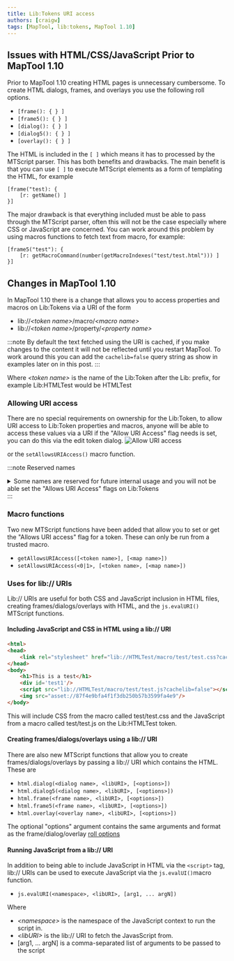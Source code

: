 ```yaml
---
title: Lib:Tokens URI access
authors: [craigw]
tags: [MapTool, lib:tokens, MapTool 1.10]
---
```


## Issues with HTML/CSS/JavaScript Prior to MapTool 1.10
Prior to MapTool 1.10 creating HTML pages is unnecessary cumbersome.
To create HTML dialogs, frames, and overlays you use the following roll options.
* ```[frame(): { } ]```
* ```[frame5(): { } ]```
* ```[dialog(): { } ]```
* ```[dialog5(): { } ]```
* ```[overlay(): { } ]```

The HTML is included in the ```[ ]``` which means it has to processed by the MTScript parser. This has both benefits and drawbacks.
The main benefit is that you can use ```[ ]``` to execute MTScript elements as a form of templating the HTML, for example
```
[frame("test): {
    [r: getName() ]
}] 
```

The major drawback is that everything included must be able to pass through the MTScript parser, often this will not be the case especially where CSS or JavaScript are concerned.
You can work around this problem by using macros functions to fetch text from macro, for example:
```
[frame5("test"): {
	[r: getMacroCommand(number(getMacroIndexes("test/test.html"))) ]
}]
```

## Changes in MapTool 1.10
In MapTool 1.10 there is a change that allows you to access properties and macros on Lib:Tokens via a URI of the form 
* lib://*&lt;token name&gt;*/macro/*&lt;macro name&gt;* 
* lib://*&lt;token name&gt;*/property/*&lt;property name&gt;* 

:::note
By default the text fetched using the URI is cached, if you make changes to the content it will not be reflected until you restart MapTool. To work around this you can add the ```cachelib=false``` query string as show in examples later on in this post.
:::

Where *&lt;token name&gt;* is the name of the Lib:Token after the Lib: prefix, for example Lib:HTMLTest would be HTMLTest

### Allowing URI access 
There are no special requirements on ownership for the Lib:Token, to allow URI access to Lib:Token properties and macros, anyone will be able to access these values via a URI if the "Allow URI Access" flag needs is set, you can do this via the edit token dialog.
![Allow URI access](./allow-uri-access.png)

or the ```setAllowsURIAccess()``` macro function.

:::note Reserved names
<details>
    <summary>Some names are reserved for future internal usage and you will not be able set the "Allows URI Access" flags on Lib:Tokens </summary>
	<div> 
		Reserved names are: Lib tokens with the following names (after the lib: part) 
		<ul>
			<li> rptools </li>
			<li> maptool </li>
			<li> maptools (because people often call it maptools) </li>
			<li> internal </li>
			<li> builtin </li>
			<li> standard </li>
		</ul> 
		Lib tokens starting with the following names (after the lib: part) 
		<ul>
			<li> rptools. </li>
			<li> maptool. </li>
			<li> maptools. (because people often call it maptools) </li>
			<li> tokentool. </li>
			<li> net.rptools. </li>
			<li> internal. </li>
			<li> _ </li>
			<li> builtin. </li>
			<li> standard. </li>
			<li> . </li>
		</ul> 
	</div>
</details>
:::


### Macro functions
Two new MTScript functions have been added that allow you to set or get the "Allows URI access" flag for a token. These can only be run from a trusted macro.
* ```getAllowsURIAccess([<token name>], [<map name>])```
* ```setAllowsURIAccess(<0|1>, [<token name>, [<map name>])```

### Uses for lib:// URIs
Lib:// URIs are useful for both CSS and JavaScript inclusion in HTML files, creating frames/dialogs/overlays with HTML, and the ```js.evalURI()``` MTScript functions.

#### Including JavaScript and CSS in HTML using a lib:// URI
```html
<html>
<head>
	<link rel="stylesheet" href="lib://HTMLTest/macro/test/test.css?cachelib=false">
</head>
<body>
	<h1>This is a test</h1>
	<div id='test1'/>
	<script src="lib://HTMLTest/macro/test/test.js?cachelib=false"></script>
	<img src="asset://87f4e9bfa4f1f3db250b57b3599fa4e9"/>
</body>
```

This will include CSS from the macro called test/test.css and the JavaScript from a macro called test/test.js on the Lib:HTMLTest token.





#### Creating frames/dialogs/overlays using a lib:// URI

There are also new MTScript functions that allow you to create frames/dialogs/overlays by passing a lib:// URI which contains the HTML.
These are
* ```html.dialog(<dialog name>, <libURI>, [<options>])```
* ```html.dialog5(<dialog name>, <libURI>, [<options>])```
* ```html.frame(<frame name>, <libURI>, [<options>])```
* ```html.frame5(<frame name>, <libURI>, [<options>])```
* ```html.overlay(<overlay name>, <libURI>, [<options>])```

The optional "options" argument contains the same arguments and format as the frame/dialog/overlay [roll options](https://wiki.rptools.info/index.php/frame5_%28roll_option%29)


#### Running JavaScript from a lib:// URI
In addition to being able to include JavaScript in HTML via the ```<script>``` tag, lib:// URIs can be used to execute JavaScript via the ```js.evalUI()```macro function.
* ```js.evalURI(<namespace>, <libURI>, [arg1, ... argN])```

Where 
* *&lt;namespace&gt;* is the namespace of the JavaScript context to run the script in.
* *&lt;libURI&gt;* is the lib:// URI to fetch the JavasScript from.
* [arg1, ... argN] is a comma-separated list of arguments to be passed to the script


